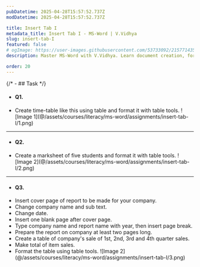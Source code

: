 ```yaml
---
pubDatetime: 2025-04-28T15:57:52.737Z
modDatetime: 2025-04-28T15:57:52.737Z

title: Insert Tab I
metadata_title: Insert Tab I - MS-Word | V.Vidhya
slug: insert-tab-I
featured: false
# ogImage: https://user-images.githubusercontent.com/53733092/215771435-25408246-2309-4f8b-a781-1f3d93bdf0ec.png
description: Master MS-Word with V.Vidhya. Learn document creation, formatting, mail merge and other professional skills with real-world applications.

order: 20
---
```


{/* - ## Task */}

- #### Q1.

<ul class="list-[circle]">
    <li>
        Create time-table like this using table and format it with table tools.
        ![Image 1](@/assets/courses/literacy/ms-word/assignments/insert-tab-I/1.png)
    </li>
</ul>

---

- #### Q2.

<ul class="list-[circle]">
    <li>
       Create a marksheet of five students and format it with table tools.
        ![Image 2](@/assets/courses/literacy/ms-word/assignments/insert-tab-I/2.png)
    </li>
</ul>

---

- #### Q3.

<ul class="list-[circle]">
    <li>Insert cover page of report to be made for your company.</li>
    <li>Change company name and sub text.</li>
    <li>Change date.</li>
    <li>Insert one blank page after cover page.</li>
    <li>Type company name and report name with year, then insert page break.</li>
    <li>Prepare the report on company at least two pages long.</li>
    <li>Create a table of company's sale of 1st, 2nd, 3rd and 4th quarter sales.</li>
    <li>Make total of item sales.</li>
    <li>
        Format the table using table tools.
        ![Image 2](@/assets/courses/literacy/ms-word/assignments/insert-tab-I/3.png)
    </li>
</ul>